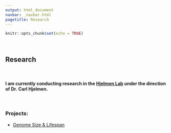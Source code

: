 ```yaml
---
output: html_document
navbar: _navbar.html
pagetitle: Research
---
```


```r
knitr::opts_chunk$set(echo = TRUE)
```

<br>

## **Research**

<br>

#### I am currently conducting research in the [Hjelmen Lab](https://cehjelmen.github.io/team.html) under the direction of Dr. Carl Hjelmen.

<br>

### **Projects:**


 - [Genome Size & Lifespan](https://m-ohran.github.io/research/sex-chromosome-project)
